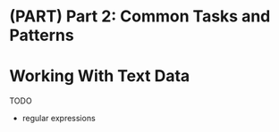# (PART) Part 2: Common Tasks and Patterns {-} 

# Working With Text Data

TODO

- regular expressions

